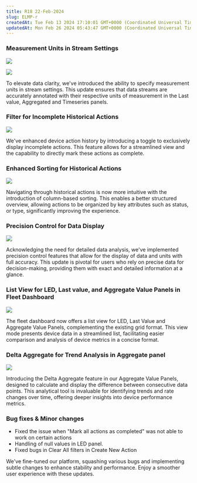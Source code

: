 ```yaml
---
title: R18 22-Feb-2024
slug: ELMP-r
createdAt: Tue Feb 13 2024 17:10:01 GMT+0000 (Coordinated Universal Time)
updatedAt: Mon Feb 26 2024 05:43:47 GMT+0000 (Coordinated Universal Time)
---
```


### Measurement Units in Stream Settings

![](/assets/AafD8Oflp4Wiukyq5vhCe_r18-units.png)

![](/assets/-RsXC1Iys2QKbIn9xCo4r_r18-units2.png)

To elevate data clarity, we've introduced the ability to specify measurement units in stream settings. This update ensures that data streams are accurately annotated with their respective units of measurement in the Last value, Aggregated and Timeseries panels.

### **Filter for Incomplete Historical Actions**

![](/assets/XhV8YZ-2HTqjKspPGbral_r18-incomplete.png)

We've enhanced device action history by introducing a toggle to exclusively display incomplete actions. This feature allows for a streamlined view and the capability to directly mark these actions as complete.

### **Enhanced Sorting for Historical Actions**

![](/assets/vLa1V6Zor0Rg_1LKmQEqm_r18-sort.png)

Navigating through historical actions is now more intuitive with the introduction of column-based sorting. This enables a better structured overview, allowing actions to be organized by key attributes such as status, or type, significantly improving the experience.

### Precision Control for Data Display

![](/assets/beKpZEjTGURpY_R303_Th_r18-precision.png)

Acknowledging the need for detailed data analysis, we've implemented precision control features that allow for the display of data and units with full accuracy. This update is pivotal for users who rely on precise data for decision-making, providing them with exact and detailed information at a glance.

### **List View for LED, Last value, and Aggregate Value Panels in Fleet Dashboard**

![](/assets/Rc3r4ClqzMyElcpWcbXYG_r18-tableview.png)

The fleet dashboard now offers a list view for LED, Last Value and Aggregate Value Panels, complementing the existing grid format. This view mode presents device data in a streamlined list, facilitating easier comparison and analysis of device metrics in a concise format.

### **Delta Aggregate for Trend Analysis in Aggregate panel**

![](/assets/XVpPDhGKtds-2blzej_Zb_r18-delta.png)

Introducing the Delta Aggregate feature in our Aggregate Value Panels, designed to calculate and display the difference between consecutive data points. This analytical tool is invaluable for identifying trends and rate changes over time, offering deeper insights into device performance metrics.

### Bug fixes & Minor changes

- Fixed the issue when "Mark all actions as completed" was not able to work on certain actions
- Handling of null values in LED panel.
- Fixed bugs in Clear All filters in Create New Action

We've fine-tuned our platform, squashing various bugs and implementing subtle changes to enhance stability and performance. Enjoy a smoother user experience with these updates.

